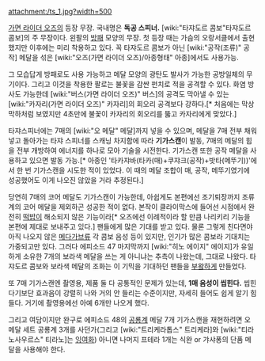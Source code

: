 attachment:/ts_1.jpg?width=500

[[가면 라이더 오즈]]의 등장 무장. 국내명은 '''독공 스피너.''' [wiki:"타쟈도르 콤보"타쟈도르 콤보]의 주 무장이다. 왼팔의 [[방패]] 모양의 무장. 첫 등장 때는 가슴의 오랑서클에서 출현했지만 이후에는 미리 착용하고 있다. 꼭 타쟈도르 콤보가 아닌 [wiki:"공작(조류)" 공작] 메달을 섞은 [wiki:"오즈(가면 라이더 오즈)/아종형태" 아종]에서도 사용가능.

그 모습답게 방패로도 사용 가능하고 메달 모양의 광탄도 발사가 가능한 공방일체의 무기이다. 그리고 이것을 착용한 팔로는 불꽃을 감싼 펀치로 적을 공격할 수 있다. 화염 방사도 가능한데 [wiki:"버스(가면 라이더 오즈)" 버스]의 공격도 막아낼 수 있는 [wiki:"카자리(가면 라이더 오즈)" 카자리]의 회오리 공격보다 강하다.[* 처음에는 막상막하처럼 보였지만 4초만에 불꽃이 카자리의 회오리를 뚫고 카자리에게 맞았다.] 

타쟈스피너에는 7매의 [wiki:"오 메달" 메달]까지 넣을 수 있으며, 메달을 7매 전부 채워넣고 돌아가는 타쟈 스피너를 스캐닝 차지함에 따라 '''기가스캔'''이 발동, 7매의 메달의 힘을 전부 개방하여 에너지를 하나로 모아 기술을 시전한다. 기가스캔 또한 공작 메달을 사용하고 있으면 발동 가능.[* 아종인 '타카쟈바(타카(매)+쿠쟈크(공작)+밧타(메뚜기))'에서 한 번 기가스캔을 시도한 적이 있었다. 이 때의 메달 조합이 매, 공작, 메뚜기였기에 성공했어도 이게 나오진 않았을 거라 추정된다.]

당연히 7매의 코어 메달도 기가스캔이 가능한데, 아쉽게도 본편에선 조기퇴장까지 조류계의 코어 메달을 제외하곤 성공한 적이 없다. 본작이 클라이막스에 들어선 시점에서 완전히 [[떡밥]]이 해소되지 않은 기능이라[* 오즈에선 이례적이라 할 만큼 나리키리 기능을 본편에 제대로 보내주고 있다.] 팬들에게 많은 기대를 받고 있다. 물론 그렇게 친다면야 아직 나오지 않은 [[메다가브류]] 각 콤보 음성 등이 있지만, 인기가 많은 콤보라 기대치는 가중되고만 있다. 그러다 에피소드 47 마지막까지 [wiki:"히노 에이지" 에이지]가 유일하게 소유한 7개의 보라색 메달을 쓰는 게 아니냐는 추측이 나왔는데, 그대로 나왔다. 타쟈도르 콤보와 보라색 메달의 조화는 이 기믹을 기대하던 팬들을 [[부왘]]하게 만들었다.

또 7매 기가스캔엔 촬영용, 제품 둘 다 공통적인 문제가 있는데, '''1매 음성이 씹힌다.''' 씹힌다기보단 효과음이 강렬히 나와 거의 안 들리는 수준이지만, 자세히 들어도 쉽게 알기 힘들다. 거기에 촬영용에선 아예 6개만 나오게 했다. 

그리고 여담이지만 완구로 에피소드 48의 [[공룡]]계 메달 7개 기가스캔을 재현하려면 오 메달 세트 공룡계 3개를 사던가(그리고 [wiki:"트리케라톱스" 트리케라]와 [wiki:"티라노사우르스" 티라노]는 [[잉여]]화) 아니면 나머지 프테라 1개는 식완 or 갸샤퐁의 단품 메달을 사용해야 한다.
